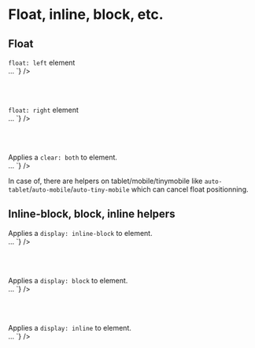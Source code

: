 
<Meta title={getTitle(__filename)} />

# Float, inline, block, etc.

## Float

<div class="flex flex-justify-space-between mb2 on-mobile-flex-column">
  <div class="w49 flex-align-self-center">
      <span class="float-left"><code>float: left</code> element</span>
  </div>
  <div class="w49">
<Source
  language='html'
  dark
  format
  code={`
<span className="float-left">…</span>
`}
/>
  </div>
</div>

<br /><br />

<div class="flex flex-justify-space-between mb2 on-mobile-flex-column">
  <div class="w49 flex-align-self-center">
      <span class="float-right"><code>float: right</code> element</span>
  </div>
  <div class="w49">
<Source
  language='html'
  dark
  format
  code={`
<span className="float-right">…</span>
`}
/>

  </div>
</div>

<br /><br />

<div class="flex flex-justify-space-between mb2 on-mobile-flex-column">
  <div class="w49 flex-align-self-center">
    Applies a <code>clear: both</code> to element.
  </div>
  <div class="w49">
<Source
  language='html'
  dark
  format
  code={`
<span className="clear">…</span>
`}
/>

  </div>
</div>

In case of, there are helpers on tablet/mobile/tinymobile like <code>auto-tablet</code>/<code>auto-mobile</code>/<code>auto-tiny-mobile</code> which can cancel float positionning.

## Inline-block, block, inline helpers

<div class="flex flex-justify-space-between mb2 on-mobile-flex-column">
  <div class="w49 flex-align-self-center">
    Applies a <code>display: inline-block</code> to element.
  </div>
  <div class="w49">
<Source
  language='html'
  dark
  format
  code={`
<span className="inline-block">…</span>
`}
/>
  </div>
</div>

<br /><br />

<div class="flex flex-justify-space-between mb2 on-mobile-flex-column">
  <div class="w49 flex-align-self-center">
    Applies a <code>display: block</code> to element.
  </div>
  <div class="w49">
<Source
  language='html'
  dark
  format
  code={`
<span className="block">…</span>
`}
/>
  </div>
</div>

<br /><br />

<div class="flex flex-justify-space-between mb2 on-mobile-flex-column">
  <div class="w49 flex-align-self-center">
    Applies a <code>display: inline</code> to element.
  </div>
  <div class="w49">
<Source
  language='html'
  dark
  format
  code={`
<span className="inline">…</span>
`}
/>
  </div>
</div>
